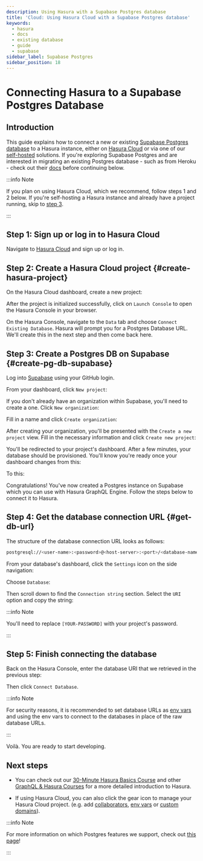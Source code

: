 ```yaml
---
description: Using Hasura with a Supabase Postgres database
title: 'Cloud: Using Hasura Cloud with a Supabase Postgres database'
keywords:
  - hasura
  - docs
  - existing database
  - guide
  - supabase
sidebar_label: Supabase Postgres
sidebar_position: 18
---
```



# Connecting Hasura to a Supabase Postgres Database

## Introduction

This guide explains how to connect a new or existing [Supabase Postgres database](https://supabase.com/database) to a
Hasura instance, either on [Hasura Cloud](https://cloud.hasura.io) or via one of our
[self-hosted](/deployment/deployment-guides/index.mdx) solutions. If you're exploring Supabase Postgres and are
interested in migrating an existing Postgres database - such as from Heroku - check out their
[docs](https://supabase.com/docs/guides/migrations/heroku) before continuing below.

:::info Note

If you plan on using Hasura Cloud, which we recommend, follow steps 1 and 2 below. If you're self-hosting a Hasura instance and
already have a project running, skip to [step 3](#create-pg-db-supabase).

:::

## Step 1: Sign up or log in to Hasura Cloud

Navigate to [Hasura Cloud](https://cloud.hasura.io/signup/?pg=docs&plcmt=body&cta=navigate-to-hasura-cloud&tech=default)
and sign up or log in.

## Step 2: Create a Hasura Cloud project {#create-hasura-project}

On the Hasura Cloud dashboard, create a new project:

<Thumbnail src="/img/cloud-dbs/create-hasura-cloud-project.png" alt="Create Hasura Cloud project" />

After the project is initialized successfully, click on `Launch Console` to open the Hasura Console in your browser.

On the Hasura Console, navigate to the `Data` tab and choose `Connect Existing Database`. Hasura will prompt you for a
Postgres Database URL. We'll create this in the next step and then come back here.

<Thumbnail src="/img/cloud-dbs/existing-db-setup.png" alt="Hasura Cloud database setup" width="700px" />

## Step 3: Create a Postgres DB on Supabase {#create-pg-db-supabase}

Log into [Supabase](https://app.supabase.com/) using your GitHub login.

From your dashboard, click `New project`:

<Thumbnail
  src="/img/cloud-dbs/supabase/supabase-create-new-project.png"
  alt="Create a new project with Supabase"
  width="700px"
/>

If you don't already have an organization within Supabase, you'll need to create a one. Click `New organization`:

<Thumbnail
  src="/img/cloud-dbs/supabase/supabase-create-new-organization.png"
  alt="Create a new organization with Supabase"
  width="700px"
/>

Fill in a name and click `Create organization`:

<Thumbnail
  src="/img/cloud-dbs/supabase/supabase-new-organization-name.png"
  alt="Name your organization with Supabase"
  width="700px"
/>

After creating your organization, you'll be presented with the `Create a new project` view. Fill in the necessary
information and click `Create new project`:

<Thumbnail
  src="/img/cloud-dbs/supabase/supabase-create-new-project-confirm.png"
  alt="Confirm project creation"
  width="700px"
/>

You'll be redirected to your project's dashboard. After a few minutes, your database should be provisioned. You'll know
you're ready once your dashboard changes from this:

<Thumbnail
  src="/img/cloud-dbs/supabase/supabase-dashboard-provisioning.png"
  alt="Dashboard as project is being provisioned"
  width="700px"
/>

To this:

<Thumbnail
  src="/img/cloud-dbs/supabase/supabase-dashboard-ready.png"
  alt="Dashboard view after provisioning is complete"
  width="700px"
/>

Congratulations! You've now created a Postgres instance on Supabase which you can use with Hasura GraphQL Engine. Follow
the steps below to connect it to Hasura.

## Step 4: Get the database connection URL {#get-db-url}

The structure of the database connection URL looks as follows:

```bash
postgresql://<user-name>:<password>@<host-server>:<port>/<database-name>
```

From your database's dashboard, click the `Settings` icon on the side navigation:

<Thumbnail
  src="/img/cloud-dbs/supabase/supabase-dashboard-settings.png"
  alt="From dashboard, choose settings on the left-hand side"
  width="700px"
/>

Choose `Database`:

<Thumbnail
  src="/img/cloud-dbs/supabase/supabase-database-view.png"
  alt="Database information within the settings view"
  width="700px"
/>

Then scroll down to find the `Connection string` section. Select the `URI` option and copy the string:

<Thumbnail src="/img/cloud-dbs/supabase/supabase-copy-uri.png" alt="Grab the PG db connection string" width="700px" />

:::info Note

You'll need to replace `[YOUR-PASSWORD]` with your project's password.

:::

## Step 5: Finish connecting the database

Back on the Hasura Console, enter the database URI that we retrieved in the previous step:

<Thumbnail
  src="/img/cloud-dbs/supabase/supabase-connected-db.png"
  alt="Connect the database on Hasura Console"
  width="700px"
/>

Then click `Connect Database`.

:::info Note

For security reasons, it is recommended to set database URLs as
[env vars](/projects/env-vars.mdx#manage-project-env-vars) and using the env vars to connect to the databases in place
of the raw database URLs.

:::

Voilà. You are ready to start developing.

<Thumbnail src="/img/cloud-dbs/hasura-console.png" alt="Hasura Console" />

## Next steps

- You can check out our [30-Minute Hasura Basics Course](https://hasura.io/learn/graphql/hasura/introduction/) and other
  [GraphQL & Hasura Courses](https://hasura.io/learn/) for a more detailed introduction to Hasura.

- If using Hasura Cloud, you can also click the gear icon to manage your Hasura Cloud project. (e.g. add
  [collaborators](/projects/collaborators.mdx#manage-project-collaborators),
  [env vars](/projects/env-vars.mdx#manage-project-env-vars) or
  [custom domains](/projects/domains.mdx#manage-project-domains)).

<Thumbnail src="/img/getting-started/project-manage.png" alt="Project actions" width="860px" />

:::info Note

For more information on which Postgres features we support, check out [this page](/databases/index.mdx#feature-support)!

:::
